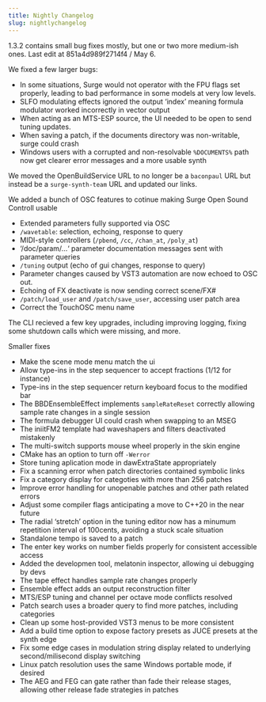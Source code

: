 ```yaml
---
title: Nightly Changelog
slug: nightlychangelog
---
```


1.3.2 contains small bug fixes mostly, but one or two more medium-ish ones. Last edit at
 851a4d989f2714f4 / May 6.

We fixed a few larger bugs:

-   In some situations, Surge would not operator with the FPU flags set properly, leading to bad performance
    in some models at very low levels.
-   SLFO modulating effects ignored the output ‘index’ meaning formula modulator worked incorrectly in vector output
-   When acting as an MTS-ESP source, the UI needed to be open to send tuning updates.
-   When saving a patch, if the documents directory was non-writable, surge could crash
-   Windows users with a corrupted and non-resolvable `%DOCUMENTS%` path now get clearer error messages and a more
    usable synth

We moved the OpenBuildService URL to no longer be a `baconpaul` URL but instead be
a `surge-synth-team` URL and updated our links.

We added a bunch of OSC features to cotinue making Surge Open Sound Controll usable

-    Extended parameters fully supported via OSC
-    `/wavetable`: selection, echoing, response to query
-    MIDI-style controllers (`/pbend`, `/cc`, `/chan_at`, `/poly_at`)
-   ‘/doc/param/…‘ parameter documentation messages sent with parameter queries
-    `/tuning` output (echo of gui changes, response to query)
-    Parameter changes caused by VST3 automation are now echoed to OSC out.
-    Echoing of FX deactivate is now sending correct scene/FX#
-    `/patch/load_user` and `/patch/save_user`, accessing user patch area
-   Correct the TouchOSC menu name

The CLI recieved a few key upgrades, including improving logging, fixing some
shutdown calls which were missing, and more.

Smaller fixes

-   Make the scene mode menu match the ui
-   Allow type-ins in the step sequencer to accept fractions (1/12 for instance)
-   Type-ins in the step sequencer return keyboard focus to the modified bar
-   The BBDEnsembleEffect implements `sampleRateReset` correctly allowing sample rate changes in a single session
-   The formula debugger UI could crash when swapping to an MSEG
-   The iniitFM2 template had waveshapers and filters deactivated mistakenly
-   The multi-switch supports mouse wheel properly in the skin engine
-   CMake has an option to turn off `-Werror`
-   Store tuning aplication mode in dawExtraState appropriately
-   Fix a scanning error when patch directories contained symbolic links
-   Fix a category display for categoties with more than 256 patches
-   Improve error handling for unopenable patches and other path related errors
-   Adjust some compiler flags anticipating a move to C++20 in the near future
-   The radial ‘stretch’ option in the tuning editor now has a minumum repetition interval of 100cents, avoiding a stuck scale situation
-   Standalone tempo is saved to a patch
-   The enter key works on number fields properly for consistent accessible access
-   Added the developmen tool, melatonin inspector, allowing ui debugging by devs
-   The tape effect handles sample rate changes properly
-   Ensemble effect adds an output reconstruction filter
-   MTS/ESP tuning and channel per octave mode conflicts resolved
-   Patch search uses a broader query to find more patches, including categories
-   Clean up some host-provided VST3 menus to be more consistent
-   Add a build time option to expose factory presets as JUCE presets at the synth edge
-   Fix some edge cases in modulation string display related to underlying second/milisecond display switching
-   Linux patch resolution uses the same Windows portable mode, if desired
-   The AEG and FEG can gate rather than fade their release stages, allowing other release fade strategies in patches




